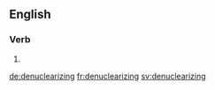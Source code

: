 
==English==

===Verb===
{{head|en|present participle}}

# {{present participle of|denuclearize|lang=en}}

[[de:denuclearizing]]
[[fr:denuclearizing]]
[[sv:denuclearizing]]